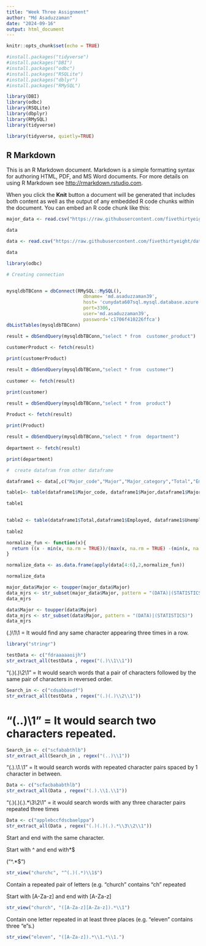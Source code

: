 ```yaml
---
title: "Week Three Assignment"
author: "Md Asaduzzaman"
date: "2024-09-16"
output: html_document
---
```


```r
knitr::opts_chunk$set(echo = TRUE)
```


```r
#install.packages("tidyverse")
#install.packages("DBI")
#install.packages("odbc")
#install.packages("RSQLite")
#install.packages("dblyr")
#install.packages("RMySQL")
```


```r
library(DBI) 
library(odbc)
library(RSQLite)
library(dbplyr)
library(RMySQL)
library(tidyverse)
```


```r
library(tidyverse, quietly=TRUE)
```



## R Markdown

This is an R Markdown document. Markdown is a simple formatting syntax for authoring HTML, PDF, and MS Word documents. For more details on using R Markdown see <http://rmarkdown.rstudio.com>.

When you click the **Knit** button a document will be generated that includes both content as well as the output of any embedded R code chunks within the document. You can embed an R code chunk like this:

```r

major_data <- read.csv("https://raw.githubusercontent.com/fivethirtyeight/data/master/college-majors/majors-list.csv")

data

```
```r
data <- read.csv("https://raw.githubusercontent.com/fivethirtyeight/data/master/college-majors/all-ages.csv")

data
```


```r

library(odbc)

# Creating connection


mysqldbTBConn = dbConnect(RMySQL::MySQL(),
                            dbname= 'md.asaduzzaman39',
                            host= 'cunydata607sql.mysql.database.azure.com',
                            port=3306,
                            user='md.asaduzzaman39',
                            password='c1706f410226ffca')
dbListTables(mysqldbTBConn)


```

```r

result = dbSendQuery(mysqldbTBConn,"select * from  customer_product")
 
customerProduct <- fetch(result)

print(customerProduct)

```


```r
result = dbSendQuery(mysqldbTBConn,"select * from  customer")
 
customer <- fetch(result)

print(customer)
```
 


```r
result = dbSendQuery(mysqldbTBConn,"select * from  product")
 
Product <- fetch(result)

print(Product)
```

```r
result = dbSendQuery(mysqldbTBConn,"select * from  department")
 
department <- fetch(result)

print(department) 
```



```r

#  create datafram from other dataframe

dataframe1 <- data[,c("Major_code","Major","Major_category","Total","Employed","Unemployed")]

```

```r
table1<- table(dataframe1$Major_code, dataframe1$Major,dataframe1$Major_category)

table1
 
```

```r

table2 <- table(dataframe1$Total,dataframe1$Employed, dataframe1$Unemployed)
 
table2
```



```r
normalize_fun <- function(x){
  return ((x - min(x, na.rm = TRUE))/(max(x, na.rm = TRUE) -(min(x, na.rm = TRUE))))
}


```


```r
normalize_data <- as.data.frame(apply(data[4:6],2,normalize_fun))

normalize_data

```



```r
major_data$Major <- toupper(major_data$Major)
data_mjrs <- str_subset(major_data$Major, pattern = "(DATA)|(STATISTICS)")
data_mjrs
```

```r
data$Major <- toupper(data$Major)
data_mjrs <- str_subset(data$Major, pattern = "(DATA)|(STATISTICS)")
data_mjrs
```


(.)\1\1 = It would find any same character appearing three times in a row.
```r
library("stringr")

testData <- c("fdraaaaaoijh")
str_extract_all(testData , regex("(.)\\1\\1"))
```


 

"(.)(.)\\2\\1" = It would search words that a pair of characters followed by the same pair of characters in reversed order.
```r
Search_in <- c("cdsabbavdf")
str_extract_all(testData , regex("(.)(.)\\2\\1"))
```

#  “(..)\1” = It would search two characters repeated. 

```r
Search_in <- c("scfababthlb")
str_extract_all(Search_in , regex("(..)\\1"))
```
“(.).\1.\1” = It would search words with repeated character pairs spaced by 1 character in between.
```r
Data <- c("scfacbababthlb")
str_extract_all(Data , regex("(.).\\1.\\1"))

```
"(.)(.)(.).*\3\2\1" = it would search words with any three character pairs repeated three times

```r
Data <- c("applebccfdscbaelppa")
str_extract_all(Data , regex("(.)(.)(.).*\\3\\2\\1"))
```


Start and end with the same character.

Start with ^ and end with*$ 

("^.*$")

```r
str_view("churchc", "^(.)(.*)\\1$")
```
Contain a repeated pair of letters (e.g. "church" contains "ch" repeated

Start with [A-Za-z] and end with [A-Za-z] 

```r
str_view("church", "([A-Za-z][A-Za-z]).*\\1")
```
Contain one letter repeated in at least three places (e.g. "eleven" contains three "e"s.)

 
 
```r
str_view("eleven", "([A-Za-z]).*\\1.*\\1.")
```
